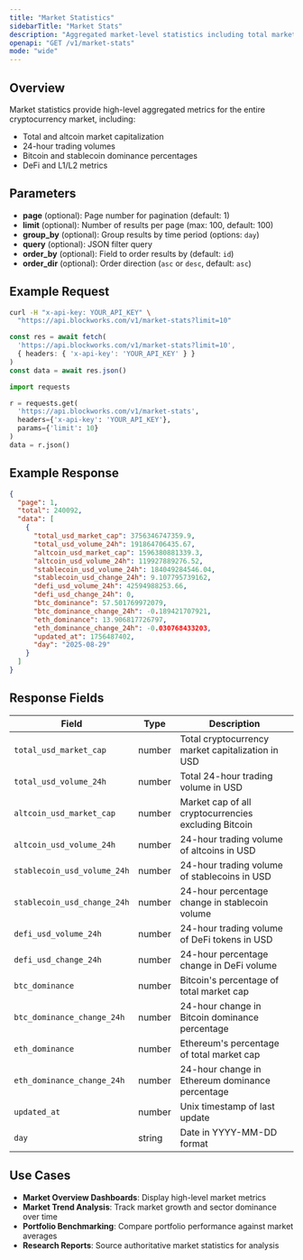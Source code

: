 ```yaml
---
title: "Market Statistics"
sidebarTitle: "Market Stats"
description: "Aggregated market-level statistics including total market cap, volume, and dominance metrics."
openapi: "GET /v1/market-stats"
mode: "wide"
---
```


## Overview

Market statistics provide high-level aggregated metrics for the entire cryptocurrency market, including:
- Total and altcoin market capitalization
- 24-hour trading volumes
- Bitcoin and stablecoin dominance percentages
- DeFi and L1/L2 metrics

## Parameters

- **page** (optional): Page number for pagination (default: 1)
- **limit** (optional): Number of results per page (max: 100, default: 100)
- **group_by** (optional): Group results by time period (options: `day`)
- **query** (optional): JSON filter query
- **order_by** (optional): Field to order results by (default: `id`)
- **order_dir** (optional): Order direction (`asc` or `desc`, default: `asc`)

## Example Request

<CodeGroup>

```bash cURL
curl -H "x-api-key: YOUR_API_KEY" \
  "https://api.blockworks.com/v1/market-stats?limit=10"
```

```typescript TypeScript
const res = await fetch(
  'https://api.blockworks.com/v1/market-stats?limit=10',
  { headers: { 'x-api-key': 'YOUR_API_KEY' } }
)
const data = await res.json()
```

```python Python
import requests

r = requests.get(
  'https://api.blockworks.com/v1/market-stats',
  headers={'x-api-key': 'YOUR_API_KEY'},
  params={'limit': 10}
)
data = r.json()
```

</CodeGroup>

## Example Response

```json
{
  "page": 1,
  "total": 240092,
  "data": [
    {
      "total_usd_market_cap": 3756346747359.9,
      "total_usd_volume_24h": 191864706435.67,
      "altcoin_usd_market_cap": 1596380881339.3,
      "altcoin_usd_volume_24h": 119927889276.52,
      "stablecoin_usd_volume_24h": 184049284546.04,
      "stablecoin_usd_change_24h": 9.107795739162,
      "defi_usd_volume_24h": 42594988253.66,
      "defi_usd_change_24h": 0,
      "btc_dominance": 57.501769972079,
      "btc_dominance_change_24h": -0.189421707921,
      "eth_dominance": 13.906817726797,
      "eth_dominance_change_24h": -0.030768433203,
      "updated_at": 1756487402,
      "day": "2025-08-29"
    }
  ]
}
```

## Response Fields

| Field | Type | Description |
|-------|------|-------------|
| `total_usd_market_cap` | number | Total cryptocurrency market capitalization in USD |
| `total_usd_volume_24h` | number | Total 24-hour trading volume in USD |
| `altcoin_usd_market_cap` | number | Market cap of all cryptocurrencies excluding Bitcoin |
| `altcoin_usd_volume_24h` | number | 24-hour trading volume of altcoins in USD |
| `stablecoin_usd_volume_24h` | number | 24-hour trading volume of stablecoins in USD |
| `stablecoin_usd_change_24h` | number | 24-hour percentage change in stablecoin volume |
| `defi_usd_volume_24h` | number | 24-hour trading volume of DeFi tokens in USD |
| `defi_usd_change_24h` | number | 24-hour percentage change in DeFi volume |
| `btc_dominance` | number | Bitcoin's percentage of total market cap |
| `btc_dominance_change_24h` | number | 24-hour change in Bitcoin dominance percentage |
| `eth_dominance` | number | Ethereum's percentage of total market cap |
| `eth_dominance_change_24h` | number | 24-hour change in Ethereum dominance percentage |
| `updated_at` | number | Unix timestamp of last update |
| `day` | string | Date in YYYY-MM-DD format |

## Use Cases

- **Market Overview Dashboards**: Display high-level market metrics
- **Market Trend Analysis**: Track market growth and sector dominance over time
- **Portfolio Benchmarking**: Compare portfolio performance against market averages
- **Research Reports**: Source authoritative market statistics for analysis